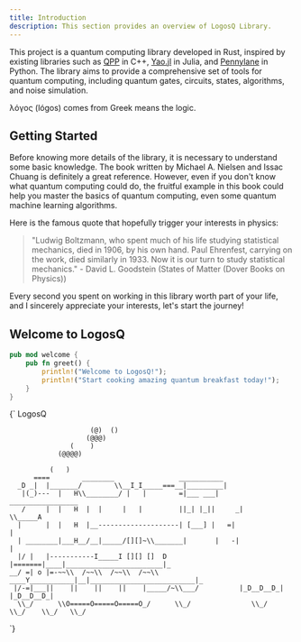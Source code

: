 ```yaml
---
title: Introduction
description: This section provides an overview of LogosQ Library.
---
```


This project is a quantum computing library developed in Rust, inspired by existing libraries such as [QPP](https://journals.plos.org/plosone/article?id=10.1371/journal.pone.0208073) in C++, [Yao.jl](https://yaoquantum.org/) in Julia, and [Pennylane](https://pennylane.ai/) in Python. The library aims to provide a comprehensive set of tools for quantum computing, including quantum gates, circuits, states, algorithms, and noise simulation.

λόγος (lógos) comes from Greek means the logic.

## Getting Started

Before knowing more details of the library, it is necessary to understand some basic knowledge. The book written by Michael A. Nielsen and Issac Chuang is definitely a great reference. However, even if you don't know what quantum computing could do, the fruitful example in this book could help you master the basics of quantum computing, even some quantum machine learning algorithms.

Here is the famous quote that hopefully trigger your interests in physics:

> "Ludwig Boltzmann, who spent much of his life studying statistical mechanics, died in 1906, by his own hand. Paul Ehrenfest, carrying on the work, died similarly in 1933. Now it is our turn to study statistical mechanics." - David L. Goodstein (States of Matter (Dover Books on Physics))

Every second you spent on working in this library worth part of your life, and I sincerely appreciate your interests, let's start the journey!

## Welcome to LogosQ

```rust {7} showLineNumbers
pub mod welcome {
    pub fn greet() {
        println!("Welcome to LogosQ!");
        println!("Start cooking amazing quantum breakfast today!");
    }
}
```
<div style={{
  fontFamily: "monospace", 
  whiteSpace: "pre", 
  textAlign: "center",
  color: "var(--primary)",
  margin: "2rem 0"
}}>
{`
                        LogosQ

                        (@)  ()
                       (@@@)
                   (    )
                (@@@@)

              (   )
          ====        ________                ___________
      _D _|  |_______/        \\__I_I_____===__|_________|
       |(_)---  |   H\\________/ |   |        =|___ ___|      _________________
       /     |  |   H  |  |     |   |         ||_| |_||     _|                \\_____A
      |      |  |   H  |__--------------------| [___] |   =|                        |
      | ________|___H__/__|_____/[][]~\\_______|       |   -|                        |
      |/ |   |-----------I_____I [][] []  D   |=======|____|________________________|_
    __/ =| o |=-~~\\  /~~\\  /~~\\  /~~\\ ____Y___________|__|__________________________|_
     |/-=|___||    ||    ||    ||    |_____/~\\___/          |_D__D__D_|  |_D__D__D_|
      \\_/      \\O=====O=====O=====O_/      \\_/               \\_/   \\_/    \\_/   \\_/
`}
</div>
